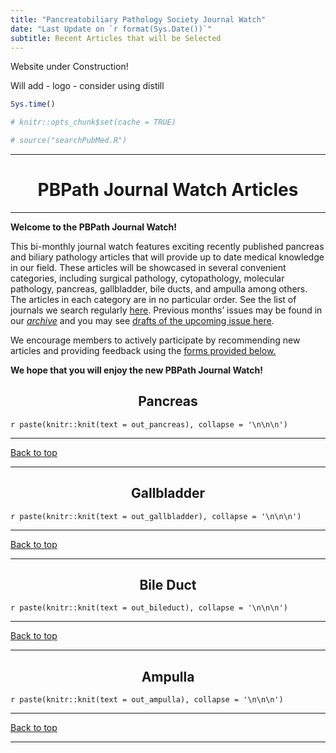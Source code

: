 ```yaml
---
title: "Pancreatobiliary Pathology Society Journal Watch"
date: "Last Update on `r format(Sys.Date())`"
subtitle: Recent Articles that will be Selected
---
```


Website under Construction!

Will add
- logo
- consider using distill



```r
Sys.time()
```


```r
# knitr::opts_chunk$set(cache = TRUE)
```



```r
# source("searchPubMed.R")
```


<style type="text/css">

h1{
  text-align: center;
}
h2{
  text-align: center;
}
h3{
  text-align: center;
}
h4{
  text-align: center;
}
h4.date{
  text-align: center;
}

</style>


---

# PBPath Journal Watch Articles {.tabset .tabset-fade .tabset-pills #pbpath_jw}




---

**Welcome to the PBPath Journal Watch!** 



This bi-monthly journal watch features exciting recently published pancreas and biliary pathology articles that will provide up to date medical knowledge in our field. These articles will be showcased in several convenient categories, including surgical pathology, cytopathology, molecular pathology, pancreas, gallbladder, bile ducts, and ampulla among others. The articles in each category are in no particular order. See the list of journals we search regularly [here](http://pbpath.org/pbpath-journal-watch/). Previous months’ issues may be found in our *[archive](http://pbpath.org/journal-watch-archive/)* and you may see [drafts of the upcoming issue here](http://pbpath.org/journal-watch-upcoming-issue/).  

We encourage members to actively participate by recommending new articles and providing feedback using the [forms provided below.](#feedback){target="_self"}  

**We hope that you will enjoy the new PBPath Journal Watch!**


<!-- ```{r PubMed Link, include=FALSE, cache=FALSE} -->
<!-- PMID_all <- dplyr::bind_rows(pancreas_recent_PMID, -->
<!--                              gallbladder_recent_PMID, -->
<!--                              bileduct_recent_PMID, -->
<!--                              ampulla_recent_PMID, -->
<!--                              previousJW_PMID -->
<!-- ) %>%  -->
<!--   dplyr::arrange(dplyr::desc(PMID)) %>%  -->
<!--   head(., n = 100) -->


<!-- PMIDs <- PMID_all$PMID %>%  -->
<!-- t() %>% -->
<!-- paste0("[uid] OR ", collapse = "") # add OR between PMID List -->

<!-- PMIDs <- gsub(" OR $", "" , PMIDs) # to remove last OR -->

<!-- Recent_PubMed_Link <- paste0("To see these selected articles in <a href = 'https://www.ncbi.nlm.nih.gov/pubmed/?term=",PMIDs,"'> PubMed click here </a>") -->

<!-- write(x = Recent_PubMed_Link, -->
<!--       file = here::here("data","Recent_PubMed_Link.txt")) -->

<!-- ``` -->



<!-- ```{r Lens Link, include=FALSE, cache=FALSE} -->
<!-- PMID_Lens <- paste0("pmid:",PMID_all$PMID,"%20OR%20" ) %>%  -->
<!--   t() %>%  -->
<!--   paste0(collapse = "") -->

<!-- PMID_Lens <- gsub("%20OR%20$", "" , PMID_Lens) -->

<!-- Recent_Lens_Link <- paste0("To see these selected articles in <a href = 'https://www.lens.org/lens/scholar/search/results?q=",PMID_Lens,"&toYear=2020&fromYear=1950&dateFilterField=year_published&filterMap=%7B%7D&preview=true'> Lens.org click here </a>") -->

<!-- write(x = Recent_Lens_Link, -->
<!--       file = here::here("data","Recent_Lens_Link.txt")) -->

<!-- ``` -->


<!-- <details> <summary> -->
<!-- Click here to see these articles and graphical summaries in other databases -->
<!-- </summary> -->

<!-- The *journal watch* articles are collected in [zenodo](https://doi.org/10.5281/zenodo.3635440) and [OSF](https://osf.io/3d67y/).   -->
<!-- [![DOI](https://zenodo.org/badge/DOI/10.5281/zenodo.3635440.svg)](https://doi.org/10.5281/zenodo.3635440)   -->


<!-- "r Recent_PubMed_Link" -->


<!-- "r Recent_Lens_Link" -->

<!-- </details> -->


<!-- --- -->

<!-- ```{r run all Rmd without knit, eval=FALSE, include=FALSE} -->
<!-- source_rmd <- function(rmd_file){ -->
<!--   knitr::knit(rmd_file, output = tempfile(), envir = globalenv()) -->
<!-- } -->

<!-- list_of_Rmd <- list.files(path = here::here(), -->
<!--                           pattern = "Recent.Rmd", -->
<!--                           full.names = TRUE) -->

<!-- purrr::map(.x = list_of_Rmd, .f = source_rmd) -->

<!-- # purrr::walk(.x = here::here("", list_of_Rmd), .f = source_rmd) -->
<!-- ``` -->

<!-- ```{r forcegit, eval=FALSE, include=FALSE} -->
<!-- # gitUpdateCommitPush -->
<!-- CommitMessage <- paste("updated on ", Sys.time(), sep = "") -->
<!-- wd <- getwd() -->
<!-- gitCommand <- paste("cd ", wd, " \n git add . \n git commit --message '", CommitMessage, "' \n git push origin master \n", sep = "") -->
<!-- system(command = gitCommand, intern = TRUE) -->
<!-- ``` -->


\pagebreak




## Pancreas {#pancreas}


`r paste(knitr::knit(text = out_pancreas), collapse = '\n\n\n')`


---

<a href="#top" target="_self">Back to top</a>

---

\pagebreak



## Gallbladder {#gallbladder}



`r paste(knitr::knit(text = out_gallbladder), collapse = '\n\n\n')`




---

<a href="#top" target="_self">Back to top</a>

---

\pagebreak


## Bile Duct {#bileduct}



`r paste(knitr::knit(text = out_bileduct), collapse = '\n\n\n')`



---

<a href="#top" target="_self">Back to top</a>

---

\pagebreak

## Ampulla {#ampulla}




`r paste(knitr::knit(text = out_ampulla), collapse = '\n\n\n')`


---

<a href="#top" target="_self">Back to top</a>

---

\pagebreak

